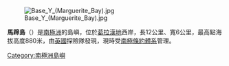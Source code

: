 [[Image:Base_Y_(Marguerite_Bay).jpg|thumb]]

'''馬蹄島'''（{{lang-en|Horseshoe Island }}）是[[南極洲|南極洲]]的島嶼，位於[[葛拉漢地|葛拉漢地]]西岸，長12公里、寬6公里，最高點海拔高度880米，由[[英國|英國]]探險隊發現，現時受[[南極條約體系|南極條約體系]]管理。

{{coord|67|51|S|67|12|W|source:GNIS|display=title}}

{{Antarctica-geo-stub}}
[[Category:南極洲島嶼|Category:南極洲島嶼]]